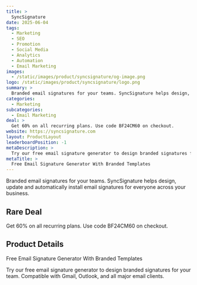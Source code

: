 ```yaml
---
title: >
  SyncSignature
date: 2025-06-04
tags:
  - Marketing
  - SEO
  - Promotion
  - Social Media
  - Analytics
  - Automation
  - Email Marketing
images:
  - /static/images/product/syncsignature/og-image.png
logo: /static/images/product/syncsignature/logo.png
summary: >
  Branded email signatures for your teams. SyncSignature helps design, update and automatically install email signatures for everyone across your business.
categories:
  - Marketing
subcategories:
  - Email Marketing
deal: >
  Get 60% on all recurring plans. Use code BF24CM60 on checkout.
website: https://syncsignature.com
layout: ProductLayout
leaderboardPosition: -1
metaDescription: >
  Try our free email signature generator to design branded signatures for your team. Compatible with Gmail, Outlook, and all major email clients.
metaTitle: >
  Free Email Signature Generator With Branded Templates
---
```

Branded email signatures for your teams. SyncSignature helps design, update and automatically install email signatures for everyone across your business.

## Rare Deal

Get 60% on all recurring plans. Use code BF24CM60 on checkout.

## Product Details

Free Email Signature Generator With Branded Templates

Try our free email signature generator to design branded signatures for your team. Compatible with Gmail, Outlook, and all major email clients.
